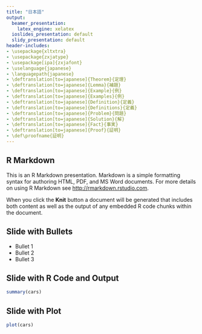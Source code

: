 ```yaml
---
title: "日本語"
output:
  beamer_presentation:
    latex_engine: xelatex
  ioslides_presentation: default
  slidy_presentation: default
header-includes:
- \usepackage{xltxtra}
- \usepackage{zxjatype}
- \usepackage[ipa]{zxjafont}
- \uselanguage{japanese}
- \languagepath{japanese}
- \deftranslation[to=japanese]{Theorem}{定理}
- \deftranslation[to=japanese]{Lemma}{補題}
- \deftranslation[to=japanese]{Example}{例}
- \deftranslation[to=japanese]{Examples}{例}
- \deftranslation[to=japanese]{Definition}{定義}
- \deftranslation[to=japanese]{Definitions}{定義}
- \deftranslation[to=japanese]{Problem}{問題}
- \deftranslation[to=japanese]{Solution}{解}
- \deftranslation[to=japanese]{Fact}{事実}
- \deftranslation[to=japanese]{Proof}{証明}
- \def\proofname{証明}
---
```


## R Markdown
This is an R Markdown presentation. Markdown is a simple formatting syntax for authoring HTML, PDF, and MS Word documents. For more details on using R Markdown see <http://rmarkdown.rstudio.com>.

When you click the **Knit** button a document will be generated that includes both content as well as the output of any embedded R code chunks within the document.

## Slide with Bullets

- Bullet 1
- Bullet 2
- Bullet 3

## Slide with R Code and Output

```r
summary(cars)
```
	
## Slide with Plot

```r
plot(cars)
```

